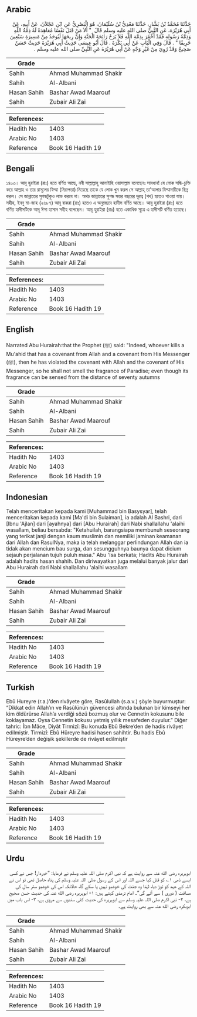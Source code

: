 ## Arabic


<div dir="rtl" lang="ar" style={{fontSize:'larger',backgroundColor:'#f8f9fa',padding:20}}>
حَدَّثَنَا مُحَمَّدُ بْنُ بَشَّارٍ، حَدَّثَنَا مَعْدِيُّ بْنُ سُلَيْمَانَ، هُوَ الْبَصْرِيُّ عَنِ ابْنِ عَجْلاَنَ، عَنْ أَبِيهِ، عَنْ أَبِي هُرَيْرَةَ، عَنِ النَّبِيِّ صلى الله عليه وسلم قَالَ ‏ "‏ أَلاَ مَنْ قَتَلَ نَفْسًا مُعَاهِدَةً لَهُ ذِمَّةُ اللَّهِ وَذِمَّةُ رَسُولِهِ فَقَدْ أَخْفَرَ بِذِمَّةِ اللَّهِ فَلاَ يَرَحْ رَائِحَةَ الْجَنَّةِ وَإِنَّ رِيحَهَا لَيُوجَدُ مِنْ مَسِيرَةِ سَبْعِينَ خَرِيفًا ‏"‏ ‏.‏ قَالَ وَفِي الْبَابِ عَنْ أَبِي بَكْرَةَ ‏.‏ قَالَ أَبُو عِيسَى حَدِيثُ أَبِي هُرَيْرَةَ حَدِيثٌ حَسَنٌ صَحِيحٌ وَقَدْ رُوِيَ مِنْ غَيْرِ وَجْهٍ عَنْ أَبِي هُرَيْرَةَ عَنِ النَّبِيِّ صلى الله عليه وسلم ‏.‏
</div>
<div style={{backgroundColor:'#f8f9fa',padding:20, marginBottom: 10}}><table> <thead> <tr> <th>Grade</th> <th></th> </tr> </thead> <tbody> <tr><td>Sahih</td><td>Ahmad Muhammad Shakir</td></tr><tr><td>Sahih</td><td>Al-Albani</td></tr><tr><td>Hasan Sahih</td><td>Bashar Awad Maarouf</td></tr><tr><td>Sahih</td><td>Zubair Ali Zai</td></tr></tbody></table><table> <thead> <tr> <th>References:</th> <th></th> </tr> </thead> <tbody><tr><td>Hadith No</td><td>1403</td></tr><tr><td>Arabic No</td><td>1403</td></tr><tr><td>Reference</td><td>Book 16 Hadith 19</td></tr></tbody></table></div>

## Bengali


<div dir="ltr" lang="bn" style={{fontSize:'larger',backgroundColor:'#f8f9fa',padding:20}}>
১৪০৩। আবূ হুরাইরা (রাঃ) হতে বর্ণিত আছে, নবী সাল্লাল্লাহু আলাইহি ওয়াসাল্লাম বলেছেনঃ সাবধান! যে লোক সন্ধি-চুক্তি করে আল্লাহ ও তার রাসূলের যিম্মা (নিরাপত্তা) নিয়েছে তাকে যে লোক খুন করল সে আল্লাহ্ তা'আলার যিম্মাদারীকে ছিন্ন করল। সে জান্নাতের সুগন্ধটুকুও লাভ করবে না। অথচ জান্নাতের সুগন্ধ সত্তর বছরের দূরত্ব (পথ) হতেও পাওয়া যায়। সহীহ, ইবনু মা-জাহ (২৬৮৭) আবূ বাকরা (রাঃ) হতেও এ অনুচ্ছেদে হাদীস বর্ণিত আছে। আবূ হুরাইরা (রাঃ) হতে বর্ণিত হাদীসটিকে আবূ ঈসা হাসান সহীহ বলেছেন। আবূ হুরাইরা (রাঃ) হতে একাধিক সূত্রে এ হাদীসটি বর্ণিত হয়েছে।
</div>
<div style={{backgroundColor:'#f8f9fa',padding:20, marginBottom: 10}}><table> <thead> <tr> <th>Grade</th> <th></th> </tr> </thead> <tbody> <tr><td>Sahih</td><td>Ahmad Muhammad Shakir</td></tr><tr><td>Sahih</td><td>Al-Albani</td></tr><tr><td>Hasan Sahih</td><td>Bashar Awad Maarouf</td></tr><tr><td>Sahih</td><td>Zubair Ali Zai</td></tr></tbody></table><table> <thead> <tr> <th>References:</th> <th></th> </tr> </thead> <tbody><tr><td>Hadith No</td><td>1403</td></tr><tr><td>Arabic No</td><td>1403</td></tr><tr><td>Reference</td><td>Book 16 Hadith 19</td></tr></tbody></table></div>

## English


<div dir="ltr" lang="en" style={{fontSize:'larger',backgroundColor:'#f8f9fa',padding:20}}>
Narrated Abu Hurairah:that the Prophet (ﷺ) said: "Indeed, whoever kills a Mu'ahid that has a covenant from Allah and a covenant from His Messenger (ﷺ), then he has violated the covenant with Allah and the covenant of His Messenger, so he shall not smell the fragrance of Paradise; even though its fragrance can be sensed from the distance of seventy autumns
</div>
<div style={{backgroundColor:'#f8f9fa',padding:20, marginBottom: 10}}><table> <thead> <tr> <th>Grade</th> <th></th> </tr> </thead> <tbody> <tr><td>Sahih</td><td>Ahmad Muhammad Shakir</td></tr><tr><td>Sahih</td><td>Al-Albani</td></tr><tr><td>Hasan Sahih</td><td>Bashar Awad Maarouf</td></tr><tr><td>Sahih</td><td>Zubair Ali Zai</td></tr></tbody></table><table> <thead> <tr> <th>References:</th> <th></th> </tr> </thead> <tbody><tr><td>Hadith No</td><td>1403</td></tr><tr><td>Arabic No</td><td>1403</td></tr><tr><td>Reference</td><td>Book 16 Hadith 19</td></tr></tbody></table></div>

## Indonesian


<div dir="ltr" lang="id" style={{fontSize:'larger',backgroundColor:'#f8f9fa',padding:20}}>
Telah menceritakan kepada kami [Muhammad bin Basysyar], telah menceritakan kepada kami [Ma'di bin Sulaiman], ia adalah Al Bashri, dari [Ibnu 'Ajlan] dari [ayahnya] dari [Abu Hurairah] dari Nabi shallallahu 'alaihi wasallam, beliau bersabda: "Ketahuilah, barangsiapa membunuh seseorang yang terikat janji dengan kaum muslimin dan memiliki jaminan keamanan dari Allah dan RasulNya, maka ia telah melanggar perlindungan Allah dan ia tidak akan mencium bau surga, dan sesungguhnya baunya dapat dicium sejauh perjalanan tujuh puluh masa." Abu 'Isa berkata; Hadits Abu Hurairah adalah hadits hasan shahih. Dan diriwayatkan juga melalui banyak jalur dari Abu Hurairah dari Nabi shallallahu 'alaihi wasallam
</div>
<div style={{backgroundColor:'#f8f9fa',padding:20, marginBottom: 10}}><table> <thead> <tr> <th>Grade</th> <th></th> </tr> </thead> <tbody> <tr><td>Sahih</td><td>Ahmad Muhammad Shakir</td></tr><tr><td>Sahih</td><td>Al-Albani</td></tr><tr><td>Hasan Sahih</td><td>Bashar Awad Maarouf</td></tr><tr><td>Sahih</td><td>Zubair Ali Zai</td></tr></tbody></table><table> <thead> <tr> <th>References:</th> <th></th> </tr> </thead> <tbody><tr><td>Hadith No</td><td>1403</td></tr><tr><td>Arabic No</td><td>1403</td></tr><tr><td>Reference</td><td>Book 16 Hadith 19</td></tr></tbody></table></div>

## Turkish


<div dir="ltr" lang="tr" style={{fontSize:'larger',backgroundColor:'#f8f9fa',padding:20}}>
Ebû Hureyre (r.a.)’den rivâyete göre, Rasûlullah (s.a.v.) şöyle buyurmuştur: “Dikkat edin Allah’ın ve Rasûlünün güvencesi altında bulunan bir kimseyi her kim öldürürse Allah’a verdiği sözü bozmuş olur ve Cennetin kokusunu bile koklayamaz. Oysa Cennetin kokusu yetmiş yıllık mesafeden duyulur.” Diğer tahric: İbn Mâce, Diyât Tirmizî: Bu konuda Ebû Bekre’den de hadis rivâyet edilmiştir. Tirmizî: Ebû Hüreyre hadisi hasen sahihtir. Bu hadis Ebû Hüreyre’den değişik şekillerde de rivâyet edilmiştir
</div>
<div style={{backgroundColor:'#f8f9fa',padding:20, marginBottom: 10}}><table> <thead> <tr> <th>Grade</th> <th></th> </tr> </thead> <tbody> <tr><td>Sahih</td><td>Ahmad Muhammad Shakir</td></tr><tr><td>Sahih</td><td>Al-Albani</td></tr><tr><td>Hasan Sahih</td><td>Bashar Awad Maarouf</td></tr><tr><td>Sahih</td><td>Zubair Ali Zai</td></tr></tbody></table><table> <thead> <tr> <th>References:</th> <th></th> </tr> </thead> <tbody><tr><td>Hadith No</td><td>1403</td></tr><tr><td>Arabic No</td><td>1403</td></tr><tr><td>Reference</td><td>Book 16 Hadith 19</td></tr></tbody></table></div>

## Urdu


<div dir="rtl" lang="ur" style={{fontSize:'larger',backgroundColor:'#f8f9fa',padding:20}}>
ابوہریرہ رضی الله عنہ سے روایت ہے کہ نبی اکرم صلی اللہ علیہ وسلم نے فرمایا: ”خبردار! جس نے کسی ایسے ذمی ۱؎ کو قتل کیا جسے اللہ اور اس کے رسول صلی اللہ علیہ وسلم کی پناہ حاصل تھی تو اس نے اللہ کے عہد کو توڑ دیا، لہٰذا وہ جنت کی خوشبو نہیں پا سکے گا، حالانکہ اس کی خوشبو ستر سال کی مسافت ( دوری ) سے آئے گی“۔ امام ترمذی کہتے ہیں: ۱- ابوہریرہ رضی الله عنہ کی حدیث حسن صحیح ہے، ۲- نبی اکرم صلی اللہ علیہ وسلم سے ابوہریرہ کی حدیث کئی سندوں سے مروی ہے، ۳- اس باب میں ابوبکرہ رضی الله عنہ سے بھی روایت ہے۔
</div>
<div style={{backgroundColor:'#f8f9fa',padding:20, marginBottom: 10}}><table> <thead> <tr> <th>Grade</th> <th></th> </tr> </thead> <tbody> <tr><td>Sahih</td><td>Ahmad Muhammad Shakir</td></tr><tr><td>Sahih</td><td>Al-Albani</td></tr><tr><td>Hasan Sahih</td><td>Bashar Awad Maarouf</td></tr><tr><td>Sahih</td><td>Zubair Ali Zai</td></tr></tbody></table><table> <thead> <tr> <th>References:</th> <th></th> </tr> </thead> <tbody><tr><td>Hadith No</td><td>1403</td></tr><tr><td>Arabic No</td><td>1403</td></tr><tr><td>Reference</td><td>Book 16 Hadith 19</td></tr></tbody></table></div>